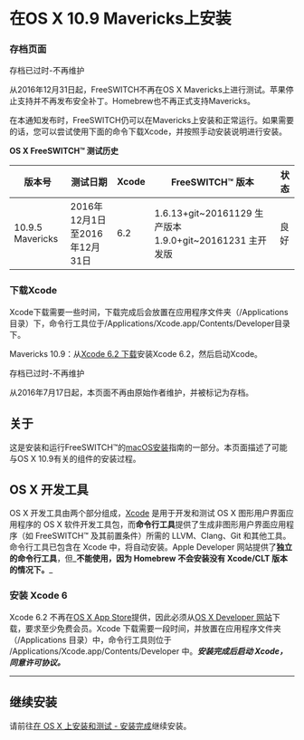 # 在OS X 10.9 Mavericks上安装

### 存档页面

存档已过时-不再维护

从2016年12月31日起，FreeSWITCH不再在OS X Mavericks上进行测试。苹果停止支持并不再发布安全补丁。Homebrew也不再正式支持Mavericks。

在本通知发布时，FreeSWITCH仍可以在Mavericks上安装和正常运行。如果需要的话，您可以尝试使用下面的命令下载Xcode，并按照手动安装说明进行安装。

**OS X FreeSWITCH™ 测试历史**

| 版本号          | 测试日期                                                 | Xcode | FreeSWITCH™ 版本                                                               | 状态     |
| ---------------- | --------------------------------- | ----- | ----------------------------------------------------------------------------- | -------- |
| 10.9.5 Mavericks | 2016年12月1日至2016年12月31日 | 6.2   | 1.6.13+git\~20161129 生产版本 1.9.0+git\~20161231 主开发版 | 良好     |

### 下载Xcode

Xcode下载需要一些时间，下载完成后会放置在应用程序文件夹（/Applications目录）下，命令行工具位于/Applications/Xcode.app/Contents/Developer目录下。

Mavericks 10.9：从[Xcode 6.2 下载](http://developer.apple.com/devcenter/download.action?path=/Developer%5FTools/Xcode%5F6.2/Xcode%5F6.2.dmg)安装Xcode 6.2，然后启动Xcode。

存档已过时-不再维护

从2016年7月17日起，本页面不再由原始作者维护，并被标记为存档。

## 关于

这是安装和运行FreeSWITCH™的[macOS安装](../macOS-Installation/index.mdx#about)指南的一部分。本页面描述了可能与OS X 10.9有关的组件的安装过程。

## OS X 开发工具

OS X 开发工具由两个部分组成，[Xcode](http://developer.apple.com/technologies/tools/xcode.html) 是用于开发和测试 OS X 图形用户界面应用程序的 OS X 软件开发工具包，而**命令行工具**提供了生成非图形用户界面应用程序（如 FreeSWITCH™ 及其前置条件）所需的 LLVM、Clang、Git 和其他工具。命令行工具已包含在 Xcode 中，将自动安装。Apple Developer 网站提供了**独立的命令行工具**，但_**不能使用，因为 Homebrew 不会安装没有 Xcode/CLT 版本的情况下。**_

### 安装 Xcode 6

Xcode 6.2 不再在[OS X App Store](https://itunes.apple.com/us/app/xcode/id497799835?mt=12&ign-mpt=uo%3D4)提供，因此必须从[OS X Developer 网站](http://developer.apple.com/devcenter/mac/index.action)下载，要求至少免费会员。Xcode 下载需要一段时间，并放置在应用程序文件夹（/Applications 目录）中，命令行工具则位于 /Applications/Xcode.app/Contents/Developer 中。_**安装完成后启动 Xcode，同意许可协议。**_ 

---

## 继续安装

请前往[在 OS X 上安装和测试 - 安装完成](../macOS-Installation/index.mdx#manual-installation)继续安装。